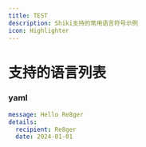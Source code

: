 ```yaml
---
title: TEST
description: Shiki支持的常用语言符号示例
icon: Highlighter
---
```


# 支持的语言列表

### yaml

```yaml title="shiki.noextension"
message: Hello Re8ger
details:
  recipient: Re8ger
  date: 2024-01-01
```
